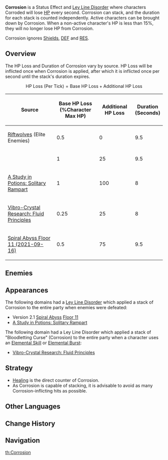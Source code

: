{{For|the separate mechanic exclusive to the [[Three Realms Gateway Offering]] event|The Encroaching Dark}}
{{Status Infobox
|image    = 
|type     = Ley Line Disorders
|icon     = Icon Corrosion
|effect   = Characters being Corroded will lose a fraction of their HP every second. Active characters can be brought down by Corrosion. When a non-active character's HP is less than 15%, they will no longer lose HP due to Corrosion.
}}
'''Corrosion''' is a Status Effect and [[Ley Line Disorder]] where characters Corroded will lose [[HP]] every second. Corrosion can stack, and the duration for each stack is counted independently. Active characters can be brought down by Corrosion. When a non-active character's HP is less than 15%, they will no longer lose HP from Corrosion.

Corrosion ignores [[Shields]], [[DEF]] and [[RES]].

==Overview==
The HP Loss and Duration of Corrosion vary by source. HP Loss will be inflicted once when Corrosion is applied, after which it is inflicted once per second until the stack's duration expires.
:<math>\text{HP Loss (Per Tick)} = \text{Base HP Loss} + \text{Additional HP Loss}</math>

{| class="article-table sortable"
! Source !! Base HP Loss<br />(%Character Max HP) !! Additional HP Loss !! Duration<br />(Seconds)
|-
| [[Riftwolves]] (Elite Enemies) || 0.5 || 0 || 9.5
|-
| {{Enemy|Golden Wolflord|20}} || 1 || 25 || 9.5
|-
| [[A Study in Potions/Solitary Rampart|A Study in Potions: Solitary Rampart]] || 1 || 100 || 8
|-
| [[Vibro-Crystal Research/Harmonics Research Facility#Fluid Principles|Vibro-Crystal Research: Fluid Principles]] || 0.25 || 25 || 8
|-
| [[Spiral Abyss/Floors/2021-09-16#Floor 11|Spiral Abyss Floor 11 (2021-09-16)]] || 0.5 || 75 || 9.5
|}

==Enemies==
{{Enemies by Category List|header=1}}

==Appearances==
The following domains had a [[Ley Line Disorder]] which applied a stack of Corrosion to the entire party when enemies were defeated:
* Version 2.1 [[Spiral Abyss]] [[Spiral Abyss/Floors/2021-09-16#Floor 11|Floor 11]]
* [[A Study in Potions/Solitary Rampart|A Study in Potions: Solitary Rampart]]

The following domain had a Ley Line Disorder which applied a stack of "Bloodletting Curse" (Corrosion) to the entire party when a character uses an [[Elemental Skill]] or [[Elemental Burst]]:
* [[Vibro-Crystal Research/Harmonics Research Facility#Fluid Principles|Vibro-Crystal Research: Fluid Principles]]

==Strategy==
* [[Healing]] is the direct counter of Corrosion.
* As Corrosion is capable of stacking, it is advisable to avoid as many Corrosion-inflicting hits as possible.

==Other Languages==
{{Other Languages
|en       = Corrosion
|zhs      = 侵蚀
|zhs_rm   = Qīnshí
|zht      = 侵蝕
|zht_rm   = Qīnshí
|zh_tl    = Corrosion
|ja       = 侵蝕
|ja_rm    = Shinshoku{{Assumed}}
|ja_tl    = Corrosion
|ko       = {{tt|침식|侵蝕}}
|ko_rm    = Chimsik
|ko_tl    = Erosion
|es       = Corrosión
|es_tl    = Corrosion
|fr       = Corrosion
|fr_tl    = Corrosion
|ru       = Разложение
|ru_tl    = Decay
|th       = Corrosion / สึกกร่อน
|th_rm    = Corrosion / Suek Kron
|th_tl    = 
|vi       = Ăn Mòn / {{tt|Bào|刨}} Mòn
|vi_tl    = Corrosion / Abrasion
|de       = Korrosion
|de_tl    = Corrosion
|id       = Corrosion
|pt       = Corrosão
|pt_tl    = Corrosion
|tr       = 
|tr_tl    = 
|it       = 
|it_tl    = 
}}

==Change History==
{{Change History|2.1}}

==Navigation==
{{Combat Navbox}}

[[th:Corrosion]]